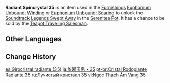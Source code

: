 {{Item Infobox
|id           = 141035
|image        = Item Radiant Spincrystal.png
|type         = Adventure Items
|group        = Radiant Spincrystals
|group2       = Liyue Spincrystals
|quality      = 4
|invCategory  = Precious Items
|description  = This wondrous crystal contains a certain rhythm, like something beautiful woven from delicate silk. These items can be found throughout the mainland or from merchants who collect curios. The tune held within this crystal can be revivified in your [[Serenitea Pot]] using either "[[Euphonium Unbound: Winding]]" or "[[Euphonium Unbound: Soaring]]." The tune contained within this [[Radiant Spincrystal]] is "[[Legends Swept Away]]."
|source1      = [[Chubby]]
|track        = Legends Swept Away
}}
'''Radiant Spincrystal 35''' is an item used in the [[Furnishings]] [[Euphonium Unbound: Winding]] or [[Euphonium Unbound: Soaring]] to unlock the [[Soundtrack]] [[Legends Swept Away]] in the [[Serenitea Pot]]. It has a chance to be sold by the [[Teapot Traveling Salesman]].

==Other Languages==
{{Other Languages
|default_hidden = 1
|en      = Radiant Spincrystal 35
|zhs     = 旋曜玉帛・其三十五
|zhs_rm  = Xuán Yào Yùbó - Qí Sānshíwǔ
|zht     = 旋曜玉帛・其三十五
|zht_rm  = Xuán Yào Yùbó - Qí Sānshíwǔ
|ja      = 旋曜玉帛・35
|ja_rm   = Sen'you Gyokuhaku - Sanjuugo{{Assumed}}
|ko      = 빛나는 결정・35
|ko_rm   = Binnaneun Gyeoljeong - Samsibo
|es      = Girocristal radiante (35)
|fr      = Gyrocristal radiant 35
|ru      = Лучистый кристалл {{tt|35|}}
|th      = Radiant Spincrystal 35
|vi      = Ngọc Thạch Âm Vang 35
|de      = Strahlender Drehkristall XXXV
|id      = Radiant Spincrystal 35
|pt      = Cristal Rodopiante Radiante 35
|tr      = Parlak Burgu Kristal 35
|it      = Voltacristallo radioso 35
}}

==Change History==
{{Change History|2.4}}

[[es:Girocristal radiante (35)]]
[[ja:旋曜玉帛・35]]
[[pt-br:Cristal Rodopiante Radiante 35]]
[[ru:Лучистый кристалл 35]]
[[vi:Ngọc Thạch Âm Vang 35]]